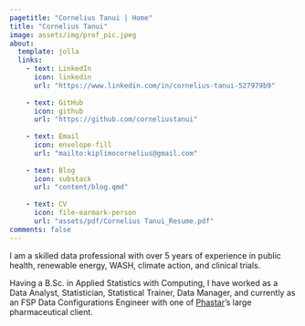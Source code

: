```yaml
---
pagetitle: "Cornelius Tanui | Home"
title: "Cornelius Tanui"
image: assets/img/prof_pic.jpeg
about:
  template: jolla
  links:
    - text: LinkedIn
      icon: linkedin
      url: "https://www.linkedin.com/in/cornelius-tanui-527979b9"
      
    - text: GitHub
      icon: github
      url: "https://github.com/corneliustanui"
      
    - text: Email
      icon: envelope-fill
      url: "mailto:kiplimocornelius@gmail.com"
      
    - text: Blog
      icon: substack
      url: "content/blog.qmd"
      
    - text: CV
      icon: file-earmark-person
      url: "assets/pdf/Cornelius Tanui_Resume.pdf"
comments: false 
---
```


I am a skilled data professional with over 5 years of experience in public health, renewable energy, WASH, climate action, and clinical trials. 

Having a B.Sc. in Applied Statistics with Computing, I have worked as a Data Analyst, Statistician, Statistical Trainer, Data Manager, and currently as an FSP Data Configurations Engineer with one of [Phastar](https://phastar.com/about-us)'s large pharmaceutical client.
